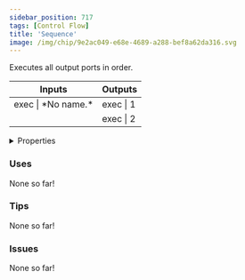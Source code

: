 ```yaml
---
sidebar_position: 717
tags: [Control Flow]
title: 'Sequence'
image: /img/chip/9e2ac049-e68e-4689-a288-bef8a62da316.svg
---
```


Executes all output ports in order.



<IChip uuid="9e2ac049-e68e-4689-a288-bef8a62da316"/>

<table><thead><tr><th>Inputs</th><th>Outputs</th></tr></thead><tbody><tr><td>exec | *No name.*</td><td>exec | 1</td></tr><tr><td /><td>exec | 2</td></tr></tbody></table>

<details>
  <summary>Properties</summary>
  <div>
    <div>
    <table>
      <tbody>
        <tr>
          <td>Is beta required?</td>
          <td>No</td>
        </tr>
        <tr>
          <td>Is chip a trolling risk?</td>
          <td>No</td>
        </tr>
        <tr>
          <td>Is chip a role assignment risk?</td>
          <td>No</td>
        </tr>
        <tr>
          <td>Chip UUID</td>
          <td>9e2ac049-e68e-4689-a288-bef8a62da316</td>
        </tr>
        <tr>
          <td>Room availability</td>
          <td>Available everywhere</td>
        </tr>
      </tbody>
    </table>
    </div>
  </div>
</details>

### Uses

None so far!

### Tips

None so far!

### Issues

None so far!